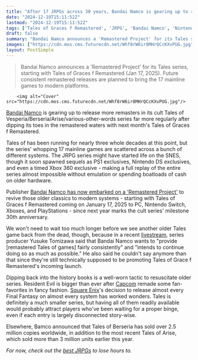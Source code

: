 ```yaml
---
title: "After 17 JRPGs across 30 years, Bandai Namco is gearing up to release more Tales of remasters 'fairly consistently' and 'as much as possible'"
date: "2024-12-19T15:11:52Z"
lastmod: "2024-12-19T15:11:52Z"
tags: ['Tales of Graces f Remastered', 'JRPG', 'Bandai Namco', 'Nintendo Switch', 'PC', 'Playstation', 'Xbox', 'Remaster']
draft: false
summary: "Bandai Namco announces a 'Remastered Project' for its Tales series, starting with Tales of Graces f Remastered (Jan 17, 2025).  Future consistent remastered releases are planned to bring the 17 mainline games to modern platforms."
images: ["https://cdn.mos.cms.futurecdn.net/Whf8rW6ir8MHrQCcKXvPUG.jpg"]
layout: PostSimple
---
```

> Bandai Namco announces a 'Remastered Project' for its Tales series, starting with Tales of Graces f Remastered (Jan 17, 2025).  Future consistent remastered releases are planned to bring the 17 mainline games to modern platforms.


        <img alt="Cover" src="https://cdn.mos.cms.futurecdn.net/Whf8rW6ir8MHrQCcKXvPUG.jpg"/>
        
[Bandai Namco](https://www.gamesradar.com/tag/bandai-namco/) is gearing up to release more remasters in its cult Tales of Vesperia/Berseria/Arise/various-other-words series far more regularly after dipping its toes in the remastered waters with next month's Tales of Graces f Remastered.

Tales of has been running for nearly three whole decades at this point, but the series' whopping 17 mainline games are scattered across a bunch of different systems. The JRPG series might have started life on the SNES, though it soon spawned sequels as PS1 exclusives, Nintendo DS exclusives, and even a timed Xbox 360 exclusive - making a full replay of the entire series almost impossible without emulation or spending boatloads of cash on older hardware.

Publisher [Bandai Namco has now embarked on a 'Remastered Project'](https://www.gamesradar.com/games/jrpg/tales-of-graces-f-remastered-is-only-the-first-of-many-remakes-that-fans-of-bandai-namcos-beloved-jrpg-series-can-expect/) to revive those older classics to modern systems - starting with Tales of Graces f Remastered coming on January 17, 2025 to PC, Nintendo Switch, Xboxes, and PlayStations - since next year marks the cult series' milestone 30th anniversary.

We won't need to wait too much longer before we see another older Tales game back from the dead, though, because in a recent [livestream](https://www.youtube.com/watch?v=Fs4h2yfF8D4), series producer Yusuke Tomizawa said that Bandai Namco wants to "provide [remastered Tales of games] fairly consistently" and "intends to continue doing so as much as possible." He also said he couldn't say anymore than that since they're still technically supposed to be promoting Tales of Grace f Remastered's incoming launch.

Dipping back into the history books is a well-worn tactic to resuscitate older series. Resident Evil is bigger than ever after [Capcom](https://www.gamesradar.com/tag/capcom/) remade some fan-favorites in fancy fashion. [Square Enix](https://www.gamesradar.com/tag/square_enix/)'s decision to release almost every Final Fantasy on almost every system has worked wonders. Tales is definitely a much smaller series, but having all of them readily available would probably attract players who've been waiting for a proper binge, even if each entry is largely disconnected story-wise.

Elsewhere, Bamco announced that Tales of Berseria has sold over 2.5 million copies worldwide, in addition to the most recent Tales of Arise, which sold more than 3 million units earlier this year.

*For now, check out the *[<em>best JRPGs</em>](https://www.gamesradar.com/best-jrpgs/)* to lose hours to.* 
        